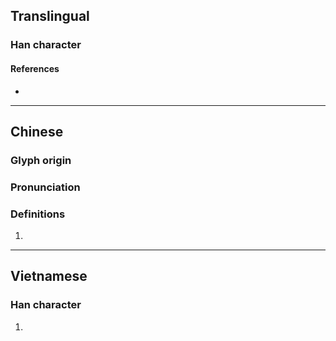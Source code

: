 {{character info}}
==Translingual==

===Han character===
{{Han char|rn=64|rad=手|as=07|sn=10|four=58057|canj=QOWY|ids=⿰扌每}}

====References====
* {{Han ref|kx=0431.340|dkj=12099|dj=0781.050|hdz=31884.120|uh=6334|ud=25396|bh=D1C0|bd=53696}}

----

==Chinese==
{{zh-forms}}

===Glyph origin===
{{Han etym}}

===Pronunciation===
{{zh-pron
|m=měi
|c=mui5
|h=pfs=
|md=
|mn=
|w=
|mc=y
|oc=y
|cat=
}}

===Definitions===
{{zh-hanzi}}

# {{rfdef|zh}}

----

==Vietnamese==

===Han character===
{{vi-hantu|[[mói]], [[hái]]|rs=手07}}

# {{rfdef|vi|sort=手07}}